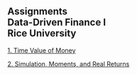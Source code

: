 ## Assignments<br>Data-Driven Finance I<br>Rice University

[1. Time Value of Money](assignment1.html){target="_blank"}

[2. Simulation, Moments, and Real Returns](assignment2.html){target="_blank"}


